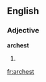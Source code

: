 ==English==

===Adjective===
'''archest'''

# {{superlative of|arch}}

{{anagrams:en/acehrst}}
[[fr:archest]]